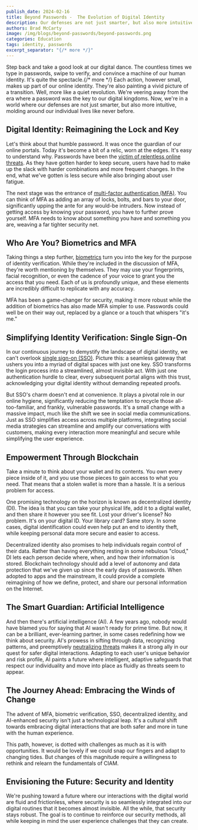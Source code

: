 ```yaml
---
publish_date: 2024-02-16
title: Beyond Passwords -  The Evolution of Digital Identity
description: Our defenses are not just smarter, but also more intuitive, molding around our individual lives like never before.
authors: Brad McCarty
image: /img/blogs/beyond-passwords/beyond-passwords.png
categories: Education
tags: identity, passwords
excerpt_separator: "{/* more */}"
---
```

Step back and take a good look at our digital dance. The countless times we type in passwords, swipe to verify, and convince a machine of our human identity. It's quite the spectacle.{/* more */} Each action, however small, makes up part of our online identity. They're also painting a vivid picture of a transition. Well, more like a quiet revolution. We're veering away from the era where a password was the key to our digital kingdoms. Now, we're in a world where our defenses are not just smarter, but also more intuitive, molding around our individual lives like never before.

## Digital Identity: Reimagining the Lock and Key

Let's think about that humble password. It was once the guardian of our online portals. Today it's become a bit of a relic, worn at the edges. It's easy to understand why. Passwords have been the [victim of relentless online threats](/blog/password-history). As they have gotten harder to keep secure, users have had to make up the slack with harder combinations and more frequent changes. In the end, what we've gotten is less secure while also bringing about user fatigue.

The next stage was the entrance of [multi-factor authentication (MFA)](/articles/authentication/multi-factor-authentication). You can think of MFA as adding an array of locks, bolts, and bars to your door, significantly upping the ante for any would-be intruders. Now instead of getting access by knowing your password, you have to further prove yourself. MFA needs to know about something you have and something you are, weaving a far tighter security net.

## Who Are You? Biometrics and MFA

Taking things a step further, [biometrics](/glossary/biometrics) turn you into the key for the purpose of identity verification. While they're included in the discussion of MFA, they're worth mentioning by themselves. They may use your fingerprints, facial recognition, or even the cadence of your voice to grant you the access that you need. Each of us is profoundly unique, and these elements are incredibly difficult to replicate with any accuracy.

MFA has been a game-changer for security, making it more robust while the addition of biometrics has also made MFA simpler to use. Passwords could well be on their way out, replaced by a glance or a touch that whispers "it's me."

## Simplifying Identity Verification: Single Sign-On

In our continuous journey to demystify the landscape of digital identity, we can't overlook [single sign-on (SSO)](/blog/how-sso-works). Picture this: a seamless gateway that ushers you into a myriad of digital spaces with just one key. SSO transforms the login process into a streamlined, almost invisible act. With just one authentication hurdle to clear, every subsequent portal aligns with this trust, acknowledging your digital identity without demanding repeated proofs.

But SSO's charm doesn't end at convenience. It plays a pivotal role in our online hygiene, significantly reducing the temptation to recycle those all-too-familiar, and frankly, vulnerable passwords. It's a small change with a massive impact, much like the shift we see in social media communications. Just as SSO simplifies access across multiple platforms, integrating social media strategies can streamline and amplify our conversations with customers, making every interaction more meaningful and secure while simplifying the user experience.

## Empowerment Through Blockchain

Take a minute to think about your wallet and its contents. You own every piece inside of it, and you use those pieces to gain access to what you need. That means that a stolen wallet is more than a hassle. It is a serious problem for access.

One promising technology on the horizon is known as decentralized identity (DI). The idea is that you can take your physical life, add it to a digital wallet, and then share it however you see fit. Lost your driver's license? No problem. It's on your digital ID. Your library card? Same story. In some cases, digital identification could even help put an end to identity theft, while keeping personal data more secure and easier to access.

Decentralized identity also promises to help individuals regain control of their data. Rather than having everything resting in some nebulous "cloud," DI lets each person decide where, when, and how their information is stored. Blockchain technology should add a level of autonomy and data protection that we've given up since the early days of passwords. When adopted to apps and the mainstream, it could provide a complete reimagining of how we define, protect, and share our personal information on the Internet.

## The Smart Guardian: Artificial Intelligence

And then there's artificial intelligence (AI). A few years ago, nobody would have blamed you for saying that AI wasn't ready for prime time. But now, it can be a brilliant, ever-learning partner, in some cases redefining how we think about security. AI's prowess in sifting through data, recognizing patterns, and preemptively [neutralizing threats](/features/advanced-threat-detection) makes it a strong ally in our quest for safer digital interactions. Adapting to each user's unique behavior and risk profile, AI paints a future where intelligent, adaptive safeguards that respect our individuality and move into place as fluidly as threats seem to appear.

## The Journey Ahead: Embracing the Winds of Change

The advent of MFA, biometric verification, SSO, decentralized identity, and AI-enhanced security isn't just a technological leap. It's a cultural shift towards embracing digital interactions that are both safer and more in tune with the human experience.

This path, however, is dotted with challenges as much as it is with opportunities. It would be lovely if we could snap our fingers and adapt to changing tides. But changes of this magnitude require a willingness to rethink and relearn the fundamentals of CIAM.

## Envisioning the Future: Security and Identity

We're pushing toward a future where our interactions with the digital world are fluid and frictionless, where security is so seamlessly integrated into our digital routines that it becomes almost invisible. All the while, that security stays robust. The goal is to continue to reinforce our security methods, all while keeping in mind the user experience challenges that they can create.
